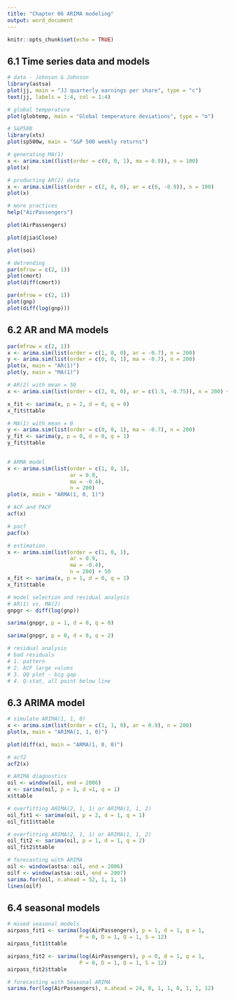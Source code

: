 ---
title: "Chapter 06 ARIMA modeling"
output: word_document
---

```{r setup, include=FALSE}
knitr::opts_chunk$set(echo = TRUE)
```

## 6.1 Time series data and models
```{r}
# data - Johnson & Johnson
library(astsa)
plot(jj, main = "JJ quarterly earnings per share", type = "c")
text(jj, labels = 1:4, col = 1:4)
```

```{r}
# global temperature
plot(globtemp, main = "Global temperature deviations", type = "o")
```

```{r}
# S&P500
library(xts)
plot(sp500w, main = "S&P 500 weekly returns")
```

```{r}
# generating MA(1)
x <- arima.sim((list(order = c(0, 0, 1), ma = 0.9)), n = 100)
plot(x)

```

```{r}
# producting AR(2) data
x <- arima.sim(list(order = c(2, 0, 0), ar = c(0, -0.9)), n = 100)
plot(x)
```
```{r}
# more practices
help("AirPassengers")
```
```{r}
plot(AirPassengers)
```
```{r}
plot(djia$Close)
```

```{r}
plot(soi)
```
```{r}
# detrending
par(mfrow = c(2, 1))
plot(cmort)
plot(diff(cmort))
```
```{r}
par(mfrow = c(2, 1))
plot(gnp)
plot(diff(log(gnp)))
```

## 6.2 AR and MA models
```{r}
par(mfrow = c(2, 1))
x <- arima.sim(list(order = c(1, 0, 0), ar = -0.7), n = 200)
y <- arima.sim(list(order = c(0, 0, 1), ma = -0.7), n = 200)
plot(x, main = "AR(1)")
plot(y, main = "MA(1)")
```

```{r}
# AR(2) with mean = 50
x <- arima.sim(list(order = c(2, 0, 0), ar = c(1.5, -0.75)), n = 200) + 50

x_fit <- sarima(x, p = 2, d = 0, q = 0)
x_fit$ttable
```
```{r}
# MA(1) with mean = 0
y <- arima.sim(list(order = c(0, 0, 1), ma = -0.7), n = 200)
y_fit <- sarima(y, p = 0, d = 0, q = 1)
y_fit$ttable
               
```
```{r}
# ARMA model
x <- arima.sim(list(order = c(1, 0, 1),
                    ar = 0.9,
                    ma = -0.4),
                    n = 200)
plot(x, main = "ARMA(1, 0, 1)")
```
```{r}
# ACF and PACF
acf(x)
```

```{r}
# pacf
pacf(x)
```
```{r}
# estimation
x <- arima.sim(list(order = c(1, 0, 1),
                    ar = 0.9,
                    ma = -0.4),
                    n = 200) + 50
x_fit <- sarima(x, p = 1, d = 0, q = 1)
x_fit$ttable
```
```{r}
# model selection and residual analysis
# AR(1) vs. MA(2)
gnpgr <- diff(log(gnp))

sarima(gnpgr, p = 1, d = 0, q = 0)
```

```{r}
sarima(gnpgr, p = 0, d = 0, q = 2)
```
```{r}
# residual analysis
# bad residuals
# 1. pattern
# 2. ACF large values
# 3. QQ plot - big gap
# 4. Q-stat, all point below line
```

## 6.3 ARIMA model
```{r}
# simulate ARIMA(1, 1, 0)
x <- arima.sim(list(order = c(1, 1, 0), ar = 0.9), n = 200)
plot(x, main = "ARIMA(1, 1, 0)")
```
```{r}
plot(diff(x), main = "ARMA(1, 0, 0)")
```
```{r}
# acf2
acf2(x)
```
```{r}
# ARIMA diagnostics
oil <- window(oil, end = 2006)
x <- sarima(oil, p = 1, d =1, q = 1)
x$ttable
```

```{r}
# overfitting ARIMA(2, 1, 1) or ARIMA(1, 1, 2)
oil_fit1 <- sarima(oil, p = 2, d = 1, q = 1)
oil_fit1$ttable
```
```{r}
# overfitting ARIMA(2, 1, 1) or ARIMA(1, 1, 2)
oil_fit2 <- sarima(oil, p = 1, d = 1, q = 2)
oil_fit2$ttable
```
```{r}
# forecasting with ARIMA
oil <- window(astsa::oil, end = 2006)
oilf <- window(astsa::oil, end = 2007)
sarima.for(oil, n.ahead = 52, 1, 1, 1)
lines(oilf)
```

## 6.4 seasonal models
```{r}
# mixed seasonal models
airpass_fit1 <- sarima(log(AirPassengers), p = 1, d = 1, q = 1, 
                       P = 0, D = 1, Q = 1, S = 12)
airpass_fit1$ttable
```
```{r}
airpass_fit2 <- sarima(log(AirPassengers), p = 0, d = 1, q = 1, 
                       P = 0, D = 1, Q = 1, S = 12)
airpass_fit2$ttable
```
```{r}
# forecasting with Seasonal ARIMA
sarima.for(log(AirPassengers), n.ahead = 24, 0, 1, 1, 0, 1, 1, 12)
```

